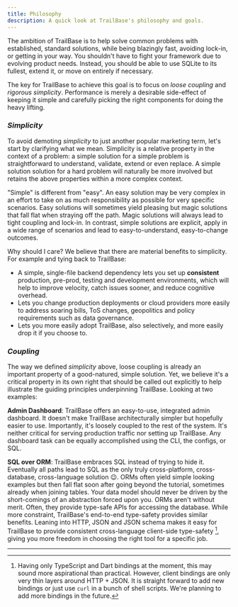 ```yaml
---
title: Philosophy
description: A quick look at TrailBase's philosophy and goals.
---
```


The ambition of TrailBase is to help solve common problems with
established, standard solutions, while being blazingly fast, avoiding
lock-in, or getting in your way.
You shouldn't have to fight your framework due to evolving product needs.
Instead, you should be able to use SQLite to its fullest, extend it, or move on
entirely if necessary.

The key for TrailBase to achieve this goal is to focus on _loose coupling_ and
_rigorous simplicity_.
Performance is merely a desirable side-effect of keeping it simple and
carefully picking the right components for doing the heavy lifting.

### _Simplicity_

To avoid demoting _simplicity_ to just another popular marketing term, let's
start by clarifying what we mean.
Simplicity is a relative property in the context of a problem:
a simple solution for a simple problem is straightforward to understand,
validate, extend or even replace.
A simple solution solution for a hard problem will naturally be more involved
but retains the above properties within a more complex context.

"Simple" is different from "easy".
An easy solution may be very complex in an effort to take on as much
responsibility as possible for very specific scenarios.
Easy solutions will sometimes yield pleasing but magic solutions that fall flat
when straying off the path.
Magic solutions will always lead to tight coupling and lock-in.
In contrast, simple solutions are explicit, apply in a wide range of scenarios
and lead to easy-to-understand, easy-to-change outcomes.

Why should I care? We believe that there are material benefits to simplicity.
For example and tying back to TrailBase:

- A simple, single-file backend dependency lets you set up **consistent**
  production, pre-prod, testing and development environments, which will help
  to improve velocity, catch issues sooner, and reduce cognitive overhead.
- Lets you change production deployments or cloud providers more easily to
  address soaring bills, ToS changes, geopolitics and policy requirements such as
  data governance.
- Lets you more easily adopt TrailBase, also selectively, and more easily drop
  it if you choose to.

### _Coupling_

The way we defined _simplicity_ above, loose coupling is already an important
property of a good-natured, simple solution. Yet, we believe it's a critical
property in its own right that should be called out explicitly to
help illustrate the guiding principles underpinning TrailBase.
Looking at two examples:

__Admin Dashboard__: TrailBase offers an easy-to-use, integrated admin dashboard.
It doesn't make TrailBase architecturally simpler but hopefully easier to use.
Importantly, it's loosely coupled to the rest of the system. It's neither
critical for serving production traffic nor setting up TrailBase.
Any dashboard task can be equally accomplished using the CLI, the configs, or
SQL.

__SQL over ORM__: TrailBase embraces SQL instead of trying to hide it. Eventually
all paths lead to SQL as the only truly cross-platform, cross-database,
cross-language solution 😉.
ORMs often yield simple looking examples but then fall flat soon after going
beyond the tutorial, sometimes already when joining tables.
Your data model should never be driven by the short-comings of an abstraction
forced upon you.
ORMs aren't without merit. Often, they provide type-safe APIs for accessing
the database. While more constraint, TrailBase's end-to-end type-safety
provides similar benefits.
Leaning into HTTP, JSON and JSON schema makes it easy for TrailBase to
provide consistent cross-language client-side type-safety [^1], giving you more
freedom in choosing the right tool for a specific job.

<div class="h-[50px]" />

---

[^1]:
    Having only TypeScript and Dart bindings at the moment, this may sound more
    aspirational than practical.
    However, client bindings are only very thin layers around HTTP + JSON.
    It is straight forward to add new bindings or just use `curl` in a bunch
    of shell scripts. We're planning to add more bindings in the future.
